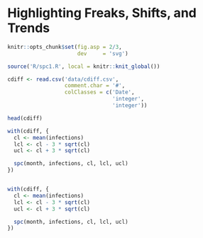 # Highlighting Freaks, Shifts, and Trends {#highlighting}

```r
knitr::opts_chunk$set(fig.asp = 2/3,
                      dev     = 'svg')

source('R/spc1.R', local = knitr::knit_global())

```

```r
cdiff <- read.csv('data/cdiff.csv',
                  comment.char = '#',
                  colClasses = c('Date',
                                 'integer',
                                 'integer'))

head(cdiff)
```

```r
with(cdiff, {
  cl <- mean(infections)
  lcl <- cl - 3 * sqrt(cl)
  ucl <- cl + 3 * sqrt(cl)

  spc(month, infections, cl, lcl, ucl)
})
```

```r

```

```r
with(cdiff, {
  cl <- mean(infections)
  lcl <- cl - 3 * sqrt(cl)
  ucl <- cl + 3 * sqrt(cl)

  spc(month, infections, cl, lcl, ucl)
})
```

